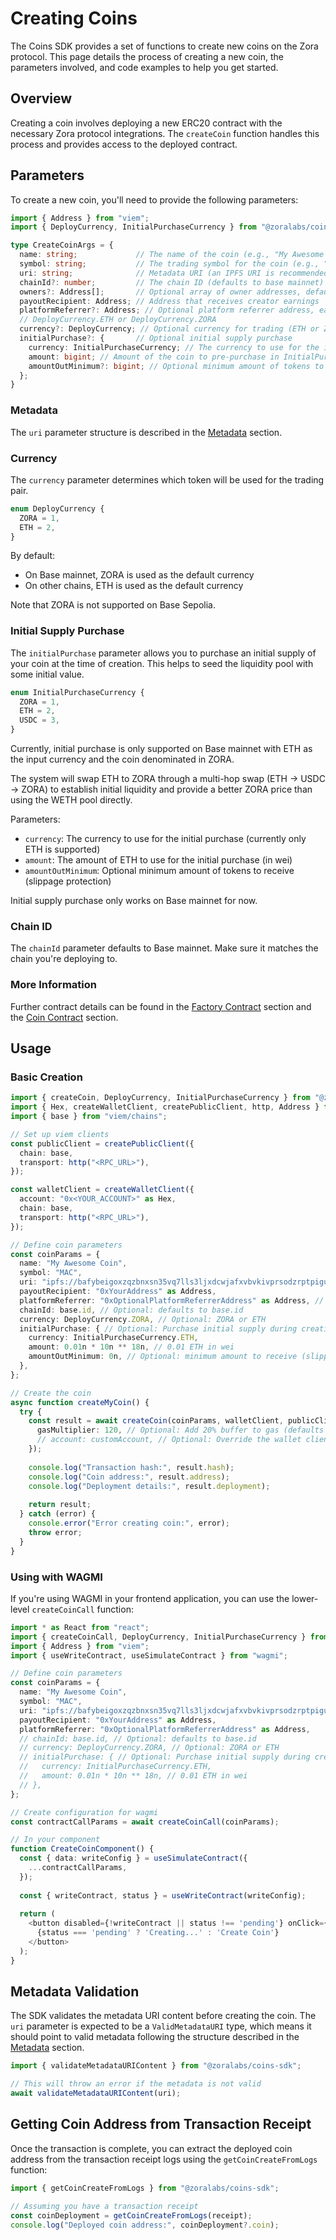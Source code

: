 # Creating Coins

The Coins SDK provides a set of functions to create new coins on the Zora protocol. This page details the process of creating a new coin, the parameters involved, and code examples to help you get started.

## Overview

Creating a coin involves deploying a new ERC20 contract with the necessary Zora protocol integrations. The `createCoin` function handles this process and provides access to the deployed contract.

## Parameters

To create a new coin, you'll need to provide the following parameters:

```ts twoslash
import { Address } from "viem";
import { DeployCurrency, InitialPurchaseCurrency } from "@zoralabs/coins-sdk";

type CreateCoinArgs = {
  name: string;             // The name of the coin (e.g., "My Awesome Coin")
  symbol: string;           // The trading symbol for the coin (e.g., "MAC")
  uri: string;              // Metadata URI (an IPFS URI is recommended)
  chainId?: number;         // The chain ID (defaults to base mainnet)
  owners?: Address[];       // Optional array of owner addresses, defaults to [payoutRecipient]
  payoutRecipient: Address; // Address that receives creator earnings
  platformReferrer?: Address; // Optional platform referrer address, earns referral fees
  // DeployCurrency.ETH or DeployCurrency.ZORA
  currency?: DeployCurrency; // Optional currency for trading (ETH or ZORA)
  initialPurchase?: {       // Optional initial supply purchase
    currency: InitialPurchaseCurrency; // The currency to use for the initial purchase (InitialPurchaseCurrency.ETH)
    amount: bigint; // Amount of the coin to pre-purchase in InitialPurchaseCurrency (only ETH -> ZORA is supported currently)
    amountOutMinimum?: bigint; // Optional minimum amount of tokens to receive (slippage protection). Not typically needed for initial purchases of ETH or USDC.
  };
}
```

### Metadata

The `uri` parameter structure is described in the [Metadata](/coins/contracts/metadata) section.

### Currency

The `currency` parameter determines which token will be used for the trading pair.

```ts
enum DeployCurrency {
  ZORA = 1,
  ETH = 2,
}
```

By default:
- On Base mainnet, ZORA is used as the default currency
- On other chains, ETH is used as the default currency

Note that ZORA is not supported on Base Sepolia.

### Initial Supply Purchase

The `initialPurchase` parameter allows you to purchase an initial supply of your coin at the time of creation. This helps to seed the liquidity pool with some initial value.

```ts
enum InitialPurchaseCurrency {
  ZORA = 1,
  ETH = 2,
  USDC = 3,
}
```

Currently, initial purchase is only supported on Base mainnet with ETH as the input currency and the coin denominated in ZORA.

The system will swap ETH to ZORA through a multi-hop swap (ETH → USDC → ZORA) to establish initial liquidity and provide a better ZORA price than using the WETH pool directly.

Parameters:
- `currency`: The currency to use for the initial purchase (currently only ETH is supported)
- `amount`: The amount of ETH to use for the initial purchase (in wei)
- `amountOutMinimum`: Optional minimum amount of tokens to receive (slippage protection)

Initial supply purchase only works on Base mainnet for now.

### Chain ID

The `chainId` parameter defaults to Base mainnet. Make sure it matches the chain you're deploying to.

### More Information

Further contract details can be found in the [Factory Contract](/coins/contracts/factory) section and the [Coin Contract](/coins/contracts/coin) section.


## Usage

### Basic Creation

```ts twoslash
import { createCoin, DeployCurrency, InitialPurchaseCurrency } from "@zoralabs/coins-sdk";
import { Hex, createWalletClient, createPublicClient, http, Address } from "viem";
import { base } from "viem/chains";

// Set up viem clients
const publicClient = createPublicClient({
  chain: base,
  transport: http("<RPC_URL>"),
});

const walletClient = createWalletClient({
  account: "0x<YOUR_ACCOUNT>" as Hex,
  chain: base,
  transport: http("<RPC_URL>"),
});

// Define coin parameters
const coinParams = {
  name: "My Awesome Coin",
  symbol: "MAC",
  uri: "ipfs://bafybeigoxzqzbnxsn35vq7lls3ljxdcwjafxvbvkivprsodzrptpiguysy",
  payoutRecipient: "0xYourAddress" as Address,
  platformReferrer: "0xOptionalPlatformReferrerAddress" as Address, // Optional
  chainId: base.id, // Optional: defaults to base.id
  currency: DeployCurrency.ZORA, // Optional: ZORA or ETH
  initialPurchase: { // Optional: Purchase initial supply during creation
    currency: InitialPurchaseCurrency.ETH,
    amount: 0.01n * 10n ** 18n, // 0.01 ETH in wei
    amountOutMinimum: 0n, // Optional: minimum amount to receive (slippage protection)
  },
};

// Create the coin
async function createMyCoin() {
  try {
    const result = await createCoin(coinParams, walletClient, publicClient, {
      gasMultiplier: 120, // Optional: Add 20% buffer to gas (defaults to 100%)
      // account: customAccount, // Optional: Override the wallet client account
    });
    
    console.log("Transaction hash:", result.hash);
    console.log("Coin address:", result.address);
    console.log("Deployment details:", result.deployment);
    
    return result;
  } catch (error) {
    console.error("Error creating coin:", error);
    throw error;
  }
}
```

### Using with WAGMI

If you're using WAGMI in your frontend application, you can use the lower-level `createCoinCall` function:

```typescript
import * as React from "react";
import { createCoinCall, DeployCurrency, InitialPurchaseCurrency } from "@zoralabs/coins-sdk";
import { Address } from "viem";
import { useWriteContract, useSimulateContract } from "wagmi";

// Define coin parameters
const coinParams = {
  name: "My Awesome Coin",
  symbol: "MAC",
  uri: "ipfs://bafybeigoxzqzbnxsn35vq7lls3ljxdcwjafxvbvkivprsodzrptpiguysy",
  payoutRecipient: "0xYourAddress" as Address,
  platformReferrer: "0xOptionalPlatformReferrerAddress" as Address,
  // chainId: base.id, // Optional: defaults to base.id
  // currency: DeployCurrency.ZORA, // Optional: ZORA or ETH
  // initialPurchase: { // Optional: Purchase initial supply during creation
  //   currency: InitialPurchaseCurrency.ETH,
  //   amount: 0.01n * 10n ** 18n, // 0.01 ETH in wei
  // },
};

// Create configuration for wagmi
const contractCallParams = await createCoinCall(coinParams);

// In your component
function CreateCoinComponent() {
  const { data: writeConfig } = useSimulateContract({
    ...contractCallParams,
  });
  
  const { writeContract, status } = useWriteContract(writeConfig);
  
  return (
    <button disabled={!writeContract || status !== 'pending'} onClick={() => writeContract?.()}>
      {status === 'pending' ? 'Creating...' : 'Create Coin'}
    </button>
  );
}
```

## Metadata Validation

The SDK validates the metadata URI content before creating the coin. The `uri` parameter is expected to be a `ValidMetadataURI` type, which means it should point to valid metadata following the structure described in the [Metadata](/coins/contracts/metadata) section.

```typescript
import { validateMetadataURIContent } from "@zoralabs/coins-sdk";

// This will throw an error if the metadata is not valid
await validateMetadataURIContent(uri);
```

## Getting Coin Address from Transaction Receipt

Once the transaction is complete, you can extract the deployed coin address from the transaction receipt logs using the `getCoinCreateFromLogs` function:

```typescript
import { getCoinCreateFromLogs } from "@zoralabs/coins-sdk";

// Assuming you have a transaction receipt
const coinDeployment = getCoinCreateFromLogs(receipt);
console.log("Deployed coin address:", coinDeployment?.coin);
```